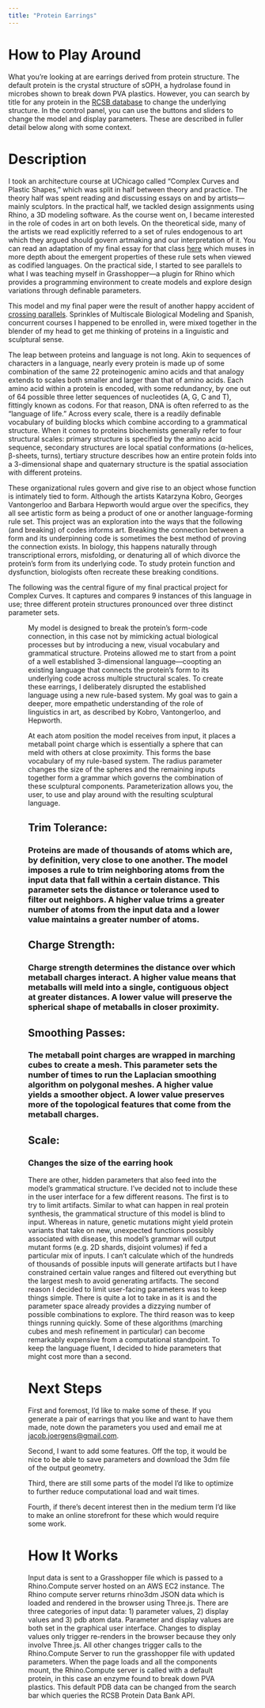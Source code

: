 ```yaml
---
title: "Protein Earrings" 
---
```

# **How to Play Around**
What you’re looking at are earrings derived from protein structure. The default protein is the crystal structure of sOPH, a hydrolase found in microbes shown to break down PVA plastics. However, you can search by title for any protein in the [RCSB database](https://www.rcsb.org/) to change the underlying structure. In the control panel, you can use the buttons and sliders to change the model and display parameters. These are described in fuller detail below along with some context. 
# **Description**
I took an architecture course at UChicago called “Complex Curves and Plastic Shapes,” which was split in half between theory and practice. The theory half was spent reading and discussing essays on and by artists—mainly sculptors. In the practical half, we tackled design assignments using Rhino, a 3D modeling software. As the course went on, I became interested in the role of codes in art on both levels. On the theoretical side, many of the artists we read explicitly referred to a set of rules endogenous to art which they argued should govern artmaking and our interpretation of it. You can read an adaptation of my final essay for that class [here](http://jacob.joergens/computational-design/sculptural-language) which muses in more depth about the emergent properties of these rule sets when viewed as codified languages. On the practical side, I started to see parallels to what I was teaching myself in Grasshopper—a plugin for Rhino which provides a programming environment to create models and explore design variations through definable parameters. 

This model and my final paper were the result of another happy accident of [crossing parallels](http://jacobjoergens.com/woodwork/sidetable). Sprinkles of Multiscale Biological Modeling and Spanish, concurrent courses I happened to be enrolled in, were mixed together in the blender of my head to get me thinking of proteins in a linguistic and sculptural sense.

The leap between proteins and language is not long. Akin to sequences of characters in a language, nearly every protein is made up of some combination of the same 22 proteinogenic amino acids and that analogy extends to scales both smaller and larger than that of amino acids. Each amino acid within a protein is encoded, with some redundancy, by one out of 64 possible three letter sequences of nucleotides (A, G, C and T), fittingly known as codons. For that reason, DNA is often referred to as the “language of life.” Across every scale, there is a readily definable vocabulary of building blocks which combine according to a grammatical structure. When it comes to proteins biochemists generally refer to four structural scales: primary structure is specified by the amino acid sequence, secondary structures are local spatial conformations (α-helices, β-sheets, turns), tertiary structure describes how an entire protein folds into a 3-dimensional shape and quaternary structure is the spatial association with different proteins. 

These organizational rules govern and give rise to an object whose function is intimately tied to form. Although the artists Katarzyna Kobro, Georges Vantongerloo and Barbara Hepworth would argue over the specifics, they all see artistic form as being a product of one or another language-forming rule set. This project was an exploration into the ways that the following (and breaking) of codes informs art. Breaking the connection between a form and its underpinning code is sometimes the best method of proving the connection exists. In biology, this happens naturally through transcriptional errors, misfolding, or denaturing all of which divorce the protein’s form from its underlying code. To study protein function and dysfunction, biologists often recreate these breaking conditions. 

The following was the central figure of my final practical project for Complex Curves. It captures and compares 9 instances of this language in use; three different protein structures pronounced over three distinct parameter sets. 

<Figure src="/images/sculptural-language/final-project-3x3.png" width="718" height="404" caption="Rows (top to bottom): Cobra Nerve Growth Factor, Ubiquitin, and Covid-19 viral protein." alt="Figure 5"/> 

My model is designed to break the protein’s form-code connection, in this case not by mimicking actual biological processes but by introducing a new, visual vocabulary and grammatical structure. Proteins allowed me to start from a point of a well established 3-dimensional language—coopting an existing language that connects the protein’s form to its underlying code across multiple structural scales. To create these earrings, I deliberately disrupted the established language using a new rule-based system. My goal was to gain a deeper, more empathetic understanding of the role of linguistics in art, as described by Kobro, Vantongerloo, and Hepworth.

At each atom position the model receives from input, it places a metaball point charge which is essentially a sphere that can meld with others at close proximity. This forms the base vocabulary of my rule-based system. The radius parameter changes the size of the spheres and the remaining inputs together form a grammar which governs the combination of these sculptural components. Parameterization allows you, the user, to use and play around with the resulting sculptural language. 

## **Trim Tolerance:** 
### Proteins are made of thousands of atoms which are, by definition, very close to one another. The model imposes a rule to trim neighboring atoms from the input data that fall within a certain distance. This parameter sets the distance or tolerance used to filter out neighbors. A higher value trims a greater number of atoms from the input data and a lower value maintains a greater number of atoms. 

## **Charge Strength:** 
### Charge strength determines the distance over which metaball charges interact. A higher value means that metaballs will meld into a single, contiguous object at greater distances. A lower value will preserve the spherical shape of metaballs in closer proximity. 

## **Smoothing Passes:** 
### The metaball point charges are wrapped in marching cubes to create a mesh. This parameter sets the number of times to run the Laplacian smoothing algorithm on polygonal meshes. A higher value yields a smoother object. A lower value preserves more of the topological features that come from the metaball charges. 

## **Scale:** 
### Changes the size of the earring hook

There are other, hidden parameters that also feed into the model’s grammatical structure. I’ve decided not to include these in the user interface for a few different reasons. The first is to try to limit artifacts. Similar to what can happen in real protein synthesis, the grammatical structure of this model is blind to input. Whereas in nature, genetic mutations might yield protein variants that take on new, unexpected functions possibly associated with disease, this model’s grammar will output mutant forms (e.g. 2D shards, disjoint volumes) if fed a particular mix of inputs. I can’t calculate which of the hundreds of thousands of possible inputs will generate artifacts but I have constrained certain value ranges and filtered out everything but the largest mesh to avoid generating artifacts. The second reason I decided to limit user-facing parameters was to keep things simple. There is quite a lot to take in as it is and the parameter space already provides a dizzying number of possible combinations to explore. The third reason was to keep things running quickly. Some of these algorithms (marching cubes and mesh refinement in particular) can become remarkably expensive from a computational standpoint. To keep the language fluent, I decided to hide parameters that might cost more than a second. 

# **Next Steps** 
First and foremost, I’d like to make some of these. If you generate a pair of earrings that you like and want to have them made, note down the parameters you used and email me at jacob.joergens@gmail.com. 

Second, I want to add some features. Off the top, it would be nice to be able to save parameters and download the 3dm file of the output geometry. 

Third, there are still some parts of the model I’d like to optimize to further reduce computational load and wait times. 

Fourth, if there’s decent interest then in the medium term I’d like to make an online storefront for these which would require some work. 

# **How It Works**
Input data is sent to a Grasshopper file which is passed to a Rhino.Compute server hosted on an AWS EC2 instance. The Rhino compute server returns rhino3dm JSON data which is loaded and rendered in the browser using Three.js. There are three categories of input data: 1) parameter values, 2) display values and 3) pdb atom data. Parameter and display values are both set in the graphical user interface. Changes to display values only trigger re-renders in the browser because they only involve Three.js. All other changes trigger calls to the Rhino.Compute Server to run the grasshopper file with updated parameters. When the page loads and all the components mount, the Rhino.Compute server is called with a default protein, in this case an enzyme found to break down PVA plastics. This default PDB data can be changed from the search bar which queries the RCSB Protein Data Bank API. 